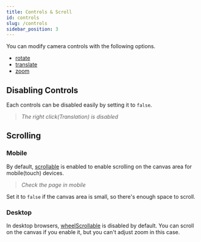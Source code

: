 ```yaml
---
title: Controls & Scroll
id: controls
slug: /controls
sidebar_position: 3
---
```



You can modify camera controls with the following options.

- [rotate](/docs/options/control/rotate)
- [translate](/docs/options/control/translate)
- [zoom](/docs/options/control/zoom)

## Disabling Controls
Each controls can be disabled easily by setting it to `false`.

<View3D
  src="/egjs-view3d/model/draco/alarm.glb"
  envmap="/egjs-view3d/texture/artist_workshop_1k.hdr"
  poster="/egjs-view3d/poster/alarm.png"
  translate={false}
  clickToLoad
  showExampleCode />

> *The right click(Translation) is disabled*

## Scrolling
### Mobile
By default, [scrollable](/docs/options/control/scrollable) is enabled to enable scrolling on the canvas area for mobile(touch) devices.
<View3D
  src="/egjs-view3d/model/draco/alarm.glb"
  envmap="/egjs-view3d/texture/artist_workshop_1k.hdr"
  poster="/egjs-view3d/poster/alarm.png"
  scrollable={true}
  clickToLoad
  showExampleCode />

> *Check the page in mobile*

Set it to `false` if the canvas area is small, so there's enough space to scroll.

### Desktop
In desktop browsers, [wheelScrollable](/docs/options/control/wheelScrollable) is disabled by default.
You can scroll on the canvas if you enable it, but you can't adjust zoom in this case.

<View3D
  src="/egjs-view3d/model/draco/alarm.glb"
  envmap="/egjs-view3d/texture/artist_workshop_1k.hdr"
  poster="/egjs-view3d/poster/alarm.png"
  wheelScrollable={true}
  clickToLoad
  showExampleCode />
